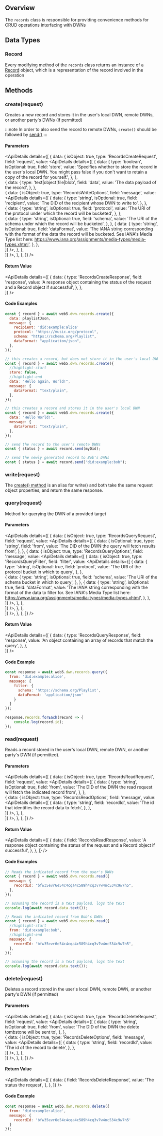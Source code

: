 
## Overview
The `records` class is responsible for providing convenience methods for CRUD operations interfacing with DWNs

## Data Types

### Record

Every modifying method of the `records` class returns an instance of a [Record](record) object, which is a representation of the record involved in the operation

<Divider type="slash"/>

<section class="api-docs">

## Methods

### create(request)

Creates a new record and stores it in the user's local DWN, remote DWNs, or another party's DWNs (if permitted)

:::note
In order to also send the record to remote DWNs, `create()` should be followed by [send()](record#senddid)
:::

#### Parameters

<ApiDetails
  details={[
    {
      data: {
        isObject: true,
        type: 'RecordsCreateRequest',
        field: 'request',
        value: <ApiDetails
                details={[
                {
                    data: {
                        type: 'boolean',
                        isOptional: true,
                        field: 'store',
                        value: 'Specifies whether to store the record in the user\'s local DWN. You might pass false if you don\'t want to retain a copy of the record for yourself.',
                    },
                },                   
                {
                    data: {
                        type: 'text|object|file|blob',
                        field: 'data',
                        value: 'The data payload of the record',
                    },
                },                                 
                {
                    data: {
                        isObject: true,
                        type: 'RecordsWriteOptions',
                        field: 'message',
                        value: <ApiDetails
                                details={[
                                {
                                    data: {
                                        type: 'string',
                                        isOptional: true,
                                        field: 'recipient',
                                        value: 'The DID of the recipient whose DWN to write to',
                                    },
                                },                                    
                                {
                                    data: {
                                        type: 'string',
                                        isOptional: true,
                                        field: 'protocol',
                                        value: 'The URI of the protocol under which the record will be bucketed',
                                    },
                                },  
                                {
                                    data: {
                                        type: 'string',
                                        isOptional: true,
                                        field: 'schema',
                                        value: 'The URI of the schema under which the record will be bucketed',
                                    },
                                }, 
                                {
                                    data: {
                                        type: 'string',
                                        isOptional: true,
                                        field: 'dataFormat',
                                        value: 'The IANA string corresponding with the format of the data the record will be bucketed. See IANA\'s Media Type list here: https://www.iana.org/assignments/media-types/media-types.xhtml',
                                    },
                                },                                                                                                                            
                            ]}
                        />,
                    },
                },                                             
            ]}
          />,
      },
    },
  ]}
/>

#### Return Value

<ApiDetails
    details={[
    {
        data: {
            type: 'RecordsCreateResponse',
            field: 'response',
            value: 'A response object containing the status of the request and a Record object if successful',
        },
    },                              
  ]}
/>

#### Code Examples
```js
const { record } = await web5.dwn.records.create({
  data: playlistJson,
  message: {
    recipient: 'did:example:alice'
    protocol: "https://music.org/protocol",
    schema: "https://schema.org/Playlist",
    dataFormat: "application/json",
  },
});
```

```js
// this creates a record, but does not store it in the user's local DWN
const { record } = await web5.dwn.records.create({
  //highlight-start
  store: false,
  //highlight-end
  data: "Hello again, World!",
  message: {
    dataFormat: "text/plain",
  },
});
```

```js
// this creates a record and stores it in the user's local DWN
const { record } = await web5.dwn.records.create({
  data: "Hello World!",
  message: {
    dataFormat: "text/plain",
  },
});

// send the record to the user's remote DWNs
const { status } = await record.send(myDid); 

// send the newly generated record to Bob's DWNs
const { status } = await record.send("did:example:bob");

```


<Divider type="slash"/>

### write(request)

The [create() method](#createrequest) is an alias for write() and both take the same request object properties, and return the same response.

<Divider type="slash"/>

### query(request)

Method for querying the DWN of a provided target

#### Parameters

<ApiDetails
  details={[
    {
      data: {
        isObject: true,
        type: 'RecordsQueryRequest',
        field: 'request',
        value: <ApiDetails
                details={[
                {
                    data: {
                        isOptional: true,
                        type: 'string',
                        field: 'from',
                        value: 'The DID of the DWN the query will fetch results from',
                    },
                },
                {
                    data: {
                        isObject: true,
                        type: 'RecordsQueryOptions',
                        field: 'message',
                        value: <ApiDetails
                                details={[
                                {
                                    data: {
                                        isObject: true,
                                        type: 'RecordsQueryFilter',
                                        field: 'filter',
                                        value: <ApiDetails
                                                details={[
                                                {
                                                    data: {
                                                        type: 'string',
                                                        isOptional: true,
                                                        field: 'protocol',
                                                        value: 'The URI of the protocol bucket in which to query',
                                                    },
                                                },  
                                                {
                                                    data: {
                                                        type: 'string',
                                                        isOptional: true,
                                                        field: 'schema',
                                                        value: 'The URI of the schema bucket in which to query',
                                                    },
                                                }, 
                                                {
                                                    data: {
                                                        type: 'string',
                                                        isOptional: true,
                                                        field: 'dataFormat',
                                                        value: 'The IANA string corresponding with the format of the data to filter for. See IANA\'s Media Type list here: https://www.iana.org/assignments/media-types/media-types.xhtml',
                                                    },
                                                },                                                                                                                            
                                            ]}
                                        />,
                                    },
                                },                             
                            ]}
                        />,
                    },
                },                                             
            ]}
          />,
      },
    },
  ]}
/>


#### Return Value

<ApiDetails
    details={[
    {
        data: {
            type: 'RecordsQueryResponse',
            field: 'response',
            value: 'An object containing an array of records that match the query',
        },
    },                              
  ]}
/>

#### Code Example
```js
const response = await web5.dwn.records.query({
  from: 'did:example:alice',
  message: {
    filter: {
      schema: 'https://schema.org/Playlist',
      dataFormat: 'application/json'
    }
  }
});
  
response.records.forEach(record => {
    console.log(record.id);
});
```

<Divider type="slash"/>

### read(request)

Reads a record stored in the user's local DWN, remote DWN, or another party's DWN (if permitted).

#### Parameters

<ApiDetails
  details={[
    {
      data: {
        isObject: true,
        type: 'RecordsReadRequest',
        field: 'request',
        value: <ApiDetails
                details={[
                {
                    data: {
                        type: 'string',
                        isOptional: true,
                        field: 'from',
                        value: 'The DID of the DWN the read request will fetch the indicated record from',
                    },
                },                               
                {
                    data: {
                        isObject: true,
                        type: 'RecordsReadOptions',
                        field: 'message',
                        value: <ApiDetails
                                details={[
                                {
                                    data: {
                                        type: 'string',
                                        field: 'recordId',
                                        value: 'The id that identifies the record data to fetch',
                                    },
                                },                            
                            ]}
                        />,
                  },
                },                                             
            ]}
          />,
      },
    },
  ]}
/>

#### Return Value

<ApiDetails
  details={[
    {
      data: {
        field: 'RecordsReadResponse',
        value: 'A response object containing the status of the request and a Record object if successful',
      },
    },
  ]}
/>


#### Code Examples
```js
// Reads the indicated record from the user's DWNs
const { record } = await web5.dwn.records.read({
  message: {
    recordId: "bfw35evr6e54c4cqa4c589h4cq3v7w4nc534c9w7h5",
  },
});

// assuming the record is a text payload, logs the text
console.log(await record.data.text());
```

```js
// Reads the indicated record from Bob's DWNs
const { record } = await web5.dwn.records.read({
  //highlight-start
  from: "did:example:bob",
  //highlight-end
  message: {
    recordId: "bfw35evr6e54c4cqa4c589h4cq3v7w4nc534c9w7h5",
  },
});

// assuming the record is a text payload, logs the text
console.log(await record.data.text());
```

<Divider type="slash"/>

### delete(request)

Deletes a record stored in the user's local DWN, remote DWN, or another party's DWN (if permitted)

#### Parameters

<ApiDetails
  details={[
    {
      data: {
        isObject: true,
        type: 'RecordsDeleteRequest',
        field: 'request',
        value: <ApiDetails
                details={[
                {
                    data: {
                        type: 'string',
                        isOptional: true,
                        field: 'from',
                        value: 'The DID of the DWN the delete tombstone will be sent to',
                    },
                },                               
                {
                    data: {
                        isObject: true,
                        type: 'RecordsDeleteOptions',
                        field: 'message',
                        value: <ApiDetails
                                details={[
                                {
                                    data: {
                                        type: 'string',
                                        field: 'recordId',
                                        value: 'The id of the record to delete',
                                    },
                                },                            
                            ]}
                        />,
                  },
                },                                             
            ]}
          />,
      },
    },
  ]}
/>

#### Return Value

<ApiDetails
  details={[
    {
      data: {
        field: 'RecordsDeleteResponse',
        value: 'The status the request',
      },
    },
  ]}
/>


#### Code Example
```js
const response = await web5.dwn.records.delete({
  from: 'did:example:alice',
  message: {
    recordId: 'bfw35evr6e54c4cqa4c589h4cq3v7w4nc534c9w7h5'
  }
});
```

</section>

